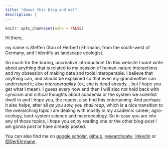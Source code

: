 ```yaml
---
title: "About this blog and me!"
description: |
---
```


```r
knitr::opts_chunk$set(echo = FALSE)
```

Hi there,

my name is Steffen (Son of Herbert) Ehrmann, from the south-west of Germany, and I identify as landscape ecologist.

So much for the boring, uncreative introduction! On this website I want write about anything that is related to my passion of human-nature interactions and my obsession of making data and tools interoperable. I believe that anything can, and should be explained so that even my grandmother can understand it; also *interoperability* (ok, she is dead already... but I hope you get what I mean). I guess every now and then I will also not hold back with cynicism and critical thoughts about academia or the system we scientist dwell in and I hope you, the reader, also find this entertaining. And perhaps it also helps, after all *as you sow, you shall reap*, which is a nice transition to the overarching topic I am dealing with mostly in my academic career; agro-ecology, land-system science and macroecology. So in case you are into any of those topics, I hope you enjoy reading one or the other blog-post I am gonna post or have already posted.

You can also find me on [google scholar](https://scholar.google.com/citations?user=Cvesv3oAAAAJ&hl=de), [github](https://github.com/EhrmannS), [researchgate](https://www.researchgate.net/profile/Steffen_Ehrmann2), [linkedin](https://www.linkedin.com/in/steffen-ehrmann/) or [\@DerEhrmann](https://twitter.com/DerEhrmann).

